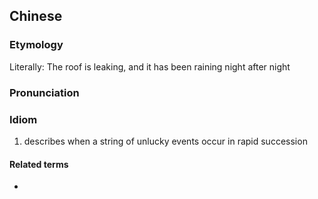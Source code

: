 {{also|屋漏更遭连夜雨}}
==Chinese==
{{zh-forms|s=屋漏更遭连夜雨|type=111121}}

===Etymology===
Literally: The roof is leaking, and it has been raining night after night

===Pronunciation===
{{zh-pron
|m=wū lòu gèng zāo liányè yǔ
|cat=id
}}

===Idiom===
{{zh-idiom}}

# describes when a string of unlucky events occur in rapid succession

====Related terms====
* {{l|zh|屋漏偏逢連夜雨}}